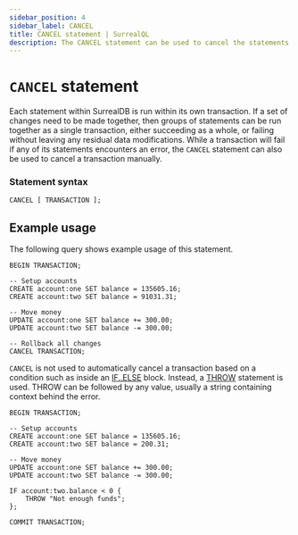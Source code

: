 ---
sidebar_position: 4
sidebar_label: CANCEL
title: CANCEL statement | SurrealQL
description: The CANCEL statement can be used to cancel the statements within a transaction, reverting or rolling back any data modification made within the transaction as a whole.
---

# `CANCEL` statement

Each statement within SurrealDB is run within its own transaction. If a set of changes need to be made together, then groups of statements can be run together as a single transaction, either succeeding as a whole, or failing without leaving any residual data modifications. While a transaction will fail if any of its statements encounters an error, the `CANCEL` statement can also be used to cancel a transaction manually.

### Statement syntax

```syntax title="SurrealQL Syntax"
CANCEL [ TRANSACTION ];
```

## Example usage

The following query shows example usage of this statement.

```surql
BEGIN TRANSACTION;

-- Setup accounts
CREATE account:one SET balance = 135605.16;
CREATE account:two SET balance = 91031.31;

-- Move money
UPDATE account:one SET balance += 300.00;
UPDATE account:two SET balance -= 300.00;

-- Rollback all changes
CANCEL TRANSACTION;
```

`CANCEL` is not used to automatically cancel a transaction based on a condition such as inside an [IF..ELSE](/docs/surrealql/statements/ifelse) block. Instead, a [THROW](/docs/surrealql/statements/throw) statement is used. THROW can be followed by any value, usually a string containing context behind the error.

```surql
BEGIN TRANSACTION;

-- Setup accounts
CREATE account:one SET balance = 135605.16;
CREATE account:two SET balance = 200.31;

-- Move money
UPDATE account:one SET balance += 300.00;
UPDATE account:two SET balance -= 300.00;

IF account:two.balance < 0 {
    THROW "Not enough funds";
};

COMMIT TRANSACTION;
```
